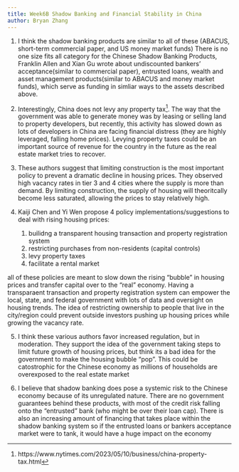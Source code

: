 ```yaml
---
title: Week6B Shadow Banking and Financial Stability in China
author: Bryan Zhang
---
```


1. I think the shadow banking products are similar to all of these (ABACUS, short-term commercial paper, and US money market funds) There is no one size fits all category for the Chinese Shadow Banking Products, Franklin Allen and Xian Gu wrote about undiscounted bankers' acceptance(similar to commercial paper), entrusted loans, wealth and asset management products(similar to ABACUS and money market funds), which serve as funding in simliar ways to the assets described above. 

2. Interestingly, China does not levy any property tax^[https://www.nytimes.com/2023/05/10/business/china-property-tax.html]. The way that the government was able to generate money was by leasing or selling land to property developers, but recently, this activity has slowed down as lots of developers in China are facing financial distress (they are highly leveraged, falling home prices). Levying property taxes could be an important source of revenue for the country in the future as the real estate market tries to recover. 

3. These authors suggest that limiting construction is the most important policy to prevent a dramatic decline in housing prices. They observed high vacancy rates in tier 3 and 4 cities where the supply is more than demand. By limiting construction, the supply of housing will theoritcally become less saturated, allowing the prices to stay relatively high. 

4. Kaiji Chen and Yi Wen propose 4 policy implementations/suggestions to deal with rising housing prices:

    1. builidng a transparent housing transaction and property registration system
    2. restricting purchases from non-residents (capital controls)
    3. levy property taxes
    4. facilitate a rental market

all of these policies are meant to slow down the rising "bubble" in housing prices and transfer capital over to the "real" economy. Having a transparaent transaction and property registration system can empower the local, state, and federal government with lots of data and oversight on housing trends. The idea of restricting ownership to people that live in the city/region could prevent outside investors pushing up housing prices while growing the vacancy rate. 

5. I think these various authors favor increased regulation, but in moderation. They support the idea of the government taking steps to limit future growth of housing prices, but think its a bad idea for the government to make the housing bubble "pop". This could be catostrophic for the Chinese economy as millions of households are overexposed to the real estate market

6. I believe that shadow banking does pose a systemic risk to the Chinese economy because of its unregulated nature. There are no government guarantees behind these products, with most of the credit risk falling onto the "entrusted" bank (who might be over their loan cap). There is also an increasing amount of financing that takes place within the shadow banking system so if the entrusted loans or bankers acceptance market were to tank, it would have a huge impact on the economy





